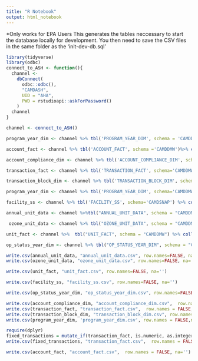 ```yaml
---
title: "R Notebook"
output: html_notebook
---
```

*Only works for EPA Users
This generates the tables neccessary to start the database locally for development. You then need to save the CSV files in the same folder as the 'init-dev-db.sql'

```r
library(tidyverse)
library(odbc)
connect_to_ASH <- function(){
  channel <-
    dbConnect(
      odbc::odbc(),
      "CAMDASH",
      UID = "AHA",
      PWD = rstudioapi::askForPassword()
    )
  channel
}
```
```r
channel <- connect_to_ASH()
```
```r
program_year_dim <- channel %>% tbl('PROGRAM_YEAR_DIM', schema = 'CAMDDMW')%>% collect()
```

```r
account_fact <- channel %>% tbl('ACCOUNT_FACT', schema ='CAMDDMW')%>% collect()
```
```r
account_compliance_dim <- channel %>% tbl('ACCOUNT_COMPLIANCE_DIM', schema='CAMDDMW') %>% collect()
```
```r
transaction_fact <- channel %>% tbl('TRANSACTION_FACT', schema='CAMDDMW')%>% collect()
```
```r
transaction_block_dim <- channel %>% tbl('TRANSACTION_BLOCK_DIM', schema='CAMDDMW')%>%collect()
```
```r
program_year_dim <- channel %>% tbl('PROGRAM_YEAR_DIM', schema='CAMDDMW')%>% collect()
```
```r
facility_ss <- channel %>% tbl('FACILITY_SS', schema='CAMDSNAP') %>% collect()
```
```r
annual_unit_data <- channel %>%tbl("ANNUAL_UNIT_DATA", schema = "CAMDDMWEM") %>% collect()
```
```r
 ozone_unit_data <- channel %>% tbl("OZONE_UNIT_DATA", schema = "CAMDDMWEM") %>% collect()
```
```r
unit_fact <- channel %>%  tbl("UNIT_FACT", schema = "CAMDDMW") %>% collect()

```
```r

op_status_year_dim <- channel %>% tbl("OP_STATUS_YEAR_DIM", schema = "CAMDDMW")%>% collect()

```

```r
write.csv(annual_unit_data, "annual_unit_data.csv", row.names=FALSE, na='')
write.csv(ozone_unit_data, "ozone_unit_data.csv", row.names=FALSE, na='')
```
```r

write.csv(unit_fact, "unit_fact.csv", row.names=FALSE, na='')
```

```r
write.csv(facility_ss, "facility_ss.csv", row.names=FALSE, na='')
```
```r
write.csv(op_status_year_dim, "op_status_year_dim.csv", row.names=FALSE, na='')

```

```r
write.csv(account_compliance_dim, "account_compliance_dim.csv",  row.names = FALSE, na='')
write.csv(transaction_fact, "transaction_fact.csv",  row.names = FALSE, na='')
write.csv(transaction_block_dim, "transaction_block_dim.csv", row.names=FALSE,na='')
write.csv(program_year_dim, 'program_year_dim.csv', row.names = FALSE,na='')

```
```r
require(dplyr)
fixed_transactions = mutate_if(transaction_fact, is.numeric, as.integer)
write.csv(fixed_transactions, "transaction_fact.csv",  row.names = FALSE, na='')
```
```r
write.csv(account_fact, "account_fact.csv",  row.names = FALSE, na='')
```


